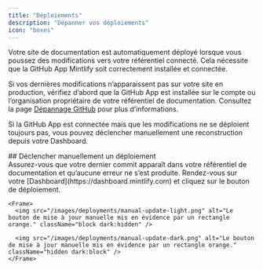 ```yaml
---
title: "Déploiements"
description: "Dépanner vos déploiements"
icon: "boxes"
---
```


Votre site de documentation est automatiquement déployé lorsque vous poussez des modifications vers votre référentiel connecté. Cela nécessite que la GitHub App Mintlify soit correctement installée et connectée.

Si vos dernières modifications n’apparaissent pas sur votre site en production, vérifiez d’abord que la GitHub App est installée sur le compte ou l’organisation propriétaire de votre référentiel de documentation. Consultez la page [Dépannage GitHub](/fr/settings/github#troubleshooting) pour plus d’informations.

Si la GitHub App est connectée mais que les modifications ne se déploient toujours pas, vous pouvez déclencher manuellement une reconstruction depuis votre Dashboard.

<div id="manually-triggering-a-deployment">
  ## Déclencher manuellement un déploiement
</div>

<Steps>
  <Step title="Vérifiez que votre dernier commit s’est bien passé.">
    Assurez-vous que votre dernier commit apparaît dans votre référentiel de documentation et qu’aucune erreur ne s’est produite.
  </Step>

  <Step title="Déclenchez manuellement un déploiement.">
    Rendez-vous sur votre [Dashboard](https://dashboard.mintlify.com) et cliquez sur le bouton de déploiement.

    <Frame>
      <img src="/images/deployments/manual-update-light.png" alt="Le bouton de mise à jour manuelle mis en évidence par un rectangle orange." className="block dark:hidden" />

      <img src="/images/deployments/manual-update-dark.png" alt="Le bouton de mise à jour manuelle mis en évidence par un rectangle orange." className="hidden dark:block" />
    </Frame>
  </Step>
</Steps>
